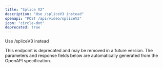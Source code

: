 ```yaml
---
title: "Splice V2"
description: "Use /spliceV3 instead"
openapi: "POST /api/video/spliceV2"
icon: "circle-dot"
deprecated: true
---
```


Use /spliceV3 instead

<Warning>
This endpoint is deprecated and may be removed in a future version.
</Warning>

<Note>
The parameters and response fields below are automatically generated from the OpenAPI specification.
</Note>
